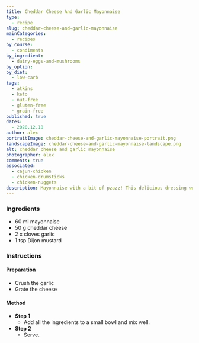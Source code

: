 ```yaml
---
title: Cheddar Cheese And Garlic Mayonnaise
type:
  - recipe
slug: cheddar-cheese-and-garlic-mayonnaise
mainCategories: 
  - recipes
by_course:
  - condiments
by_ingredient:
  - dairy-eggs-and-mushrooms
by_option:
by_diet:
  - low-carb
tags:
  - atkins
  - keto
  - nut-free
  - gluten-free
  - grain-free
published: true
dates: 
  - 2020.12.18
author: alex
portraitImage: cheddar-cheese-and-garlic-mayonnaise-portrait.png
landscapeImage: cheddar-cheese-and-garlic-mayonnaise-landscape.png
alt: cheddar cheese and garlic mayonnaise
photographer: alex
comments: true
associated: 
  - cajun-chicken
  - chicken-drumsticks
  - chicken-nuggets
description: Mayonnaise with a bit of pzazz! This delicious dressing works great with chicken.
---
```


<Ingredients>

### Ingredients
    
  - 60 ml mayonnaise
  - 50 g cheddar cheese
  - 2 x cloves garlic
  - 1 tsp Dijon mustard

</Ingredients>

<Instructions>

### Instructions

#### Preparation

  - Crush the garlic
  - Grate the cheese

#### Method

  - **Step 1**
    - Add all the ingredients to a small bowl and mix well.
  - **Step 2** 
    - Serve.

</Instructions>